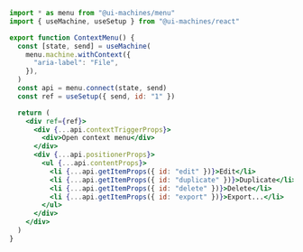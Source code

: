 ```jsx
import * as menu from "@ui-machines/menu"
import { useMachine, useSetup } from "@ui-machines/react"

export function ContextMenu() {
  const [state, send] = useMachine(
    menu.machine.withContext({
      "aria-label": "File",
    }),
  )
  const api = menu.connect(state, send)
  const ref = useSetup({ send, id: "1" })

  return (
    <div ref={ref}>
      <div {...api.contextTriggerProps}>
        <div>Open context menu</div>
      </div>
      <div {...api.positionerProps}>
        <ul {...api.contentProps}>
          <li {...api.getItemProps({ id: "edit" })}>Edit</li>
          <li {...api.getItemProps({ id: "duplicate" })}>Duplicate</li>
          <li {...api.getItemProps({ id: "delete" })}>Delete</li>
          <li {...api.getItemProps({ id: "export" })}>Export...</li>
        </ul>
      </div>
    </div>
  )
}
```
